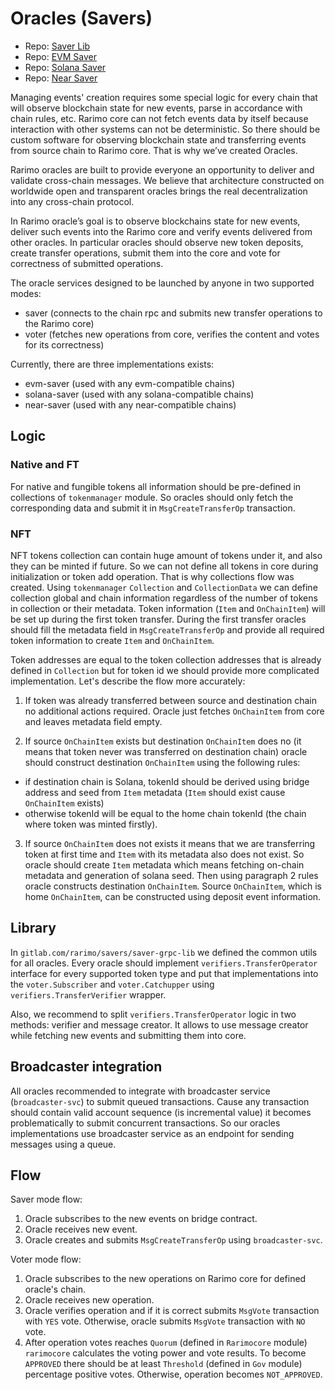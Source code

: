 ---
---

# Oracles (Savers)

- Repo: [Saver Lib](gitlab.com/rarimo/savers/saver-grpc-lib)
- Repo: [EVM Saver](gitlab.com/rarimo/savers/evm-saver-svc)
- Repo: [Solana Saver](gitlab.com/rarimo/savers/solana-saver-svc)
- Repo: [Near Saver](gitlab.com/rarimo/savers/near-saver-svc)

Managing events' creation requires some special logic for every chain that will observe blockchain state for new events,
parse in accordance with chain rules, etc. Rarimo core can not fetch events data by itself because interaction with
other systems can not be deterministic.
So there should be custom software for observing blockchain state and transferring events from
source chain to Rarimo core. That is why we’ve created Oracles.

Rarimo oracles are built to provide everyone an opportunity to deliver and validate cross-chain messages.
We believe that architecture constructed on worldwide open and transparent oracles brings the real decentralization
into any cross-chain protocol.

In Rarimo oracle’s goal is to observe blockchains state for new events, deliver such events into the Rarimo core and
verify events delivered from other oracles. In particular oracles should observe new token deposits,
create transfer operations, submit them into the core and vote for correctness of submitted operations.

The oracle services designed to be launched by anyone in two supported modes:
- saver (connects to the chain rpc and submits new transfer operations to the Rarimo core)
- voter (fetches new operations from core, verifies the content and votes for its correctness)

Currently, there are three implementations exists:
- evm-saver (used with any evm-compatible chains)
- solana-saver (used with any solana-compatible chains)
- near-saver (used with any near-compatible chains)

## Logic

### Native and FT
For native and fungible tokens all information should be pre-defined in collections of `tokenmanager` module.
So oracles should only fetch the corresponding data and submit it in `MsgCreateTransferOp` transaction.

### NFT
NFT tokens collection can contain huge amount of tokens under it, and also they can be minted if future.
So we can not define all tokens in core during initialization or token add operation. That is why collections flow was created.
Using `tokenmanager` `Collection` and `CollectionData` we can define collection global and chain information regardless
of the number of tokens in collection or their metadata.
Token information (`Item` and `OnChainItem`) will be set up during the first token transfer.
During the first transfer oracles should fill the metadata field in `MsgCreateTransferOp` and provide all required token information to create `Item` and `OnChainItem`.

Token addresses are equal to the token collection addresses that is already defined in `Collection` but for token id we should provide more complicated implementation.
Let's describe the flow more accurately:

1. If token was already transferred between source and destination chain no additional actions required. Oracle just 
  fetches `OnChainItem` from core and leaves metadata field empty.

2. If source `OnChainItem` exists but destination `OnChainItem` does no (it means that token never was transferred on destination chain)
  oracle should construct destination `OnChainItem` using the following rules:
  - if destination chain is Solana, tokenId should be derived using bridge address and seed from `Item` metadata (`Item` should exist cause `OnChainItem` exists)
-   otherwise tokenId will be equal to the home chain tokenId (the chain where token was minted firstly).

3. If source `OnChainItem` does not exists it means that we are transferring token at first time and `Item` with its metadata also does not exist.
  So oracle should create `Item` metadata which means fetching on-chain metadata and generation of solana seed. Then using paragraph 2 rules oracle constructs destination `OnChainItem`.
  Source `OnChainItem`, which is home `OnChainItem`, can be constructed using deposit event information.


## Library

In `gitlab.com/rarimo/savers/saver-grpc-lib` we defined the common utils for all oracles.
Every oracle should implement `verifiers.TransferOperator` interface for every supported token type
and put that implementations into the `voter.Subscriber` and `voter.Catchupper` using `verifiers.TransferVerifier` wrapper.

Also, we recommend to split `verifiers.TransferOperator` logic in two methods: verifier and message creator.
It allows to use message creator while fetching new events and submitting them into core.

## Broadcaster integration

All oracles recommended to integrate with broadcaster service (`broadcaster-svc`) to submit queued transactions. Cause any transaction should contain valid account sequence
(is incremental value) it becomes problematically to submit concurrent transactions.
So our oracles implementations use broadcaster service as an endpoint for sending messages using a queue.

## Flow

Saver mode flow:
1. Oracle subscribes to the new events on bridge contract.
2. Oracle receives new event.
3. Oracle creates and submits `MsgCreateTransferOp` using `broadcaster-svc`.

Voter mode flow:
1. Oracle subscribes to the new operations on Rarimo core for defined oracle's chain.
2. Oracle receives new operation.
3. Oracle verifies operation and if it is correct submits `MsgVote` transaction with `YES` vote. Otherwise, oracle submits `MsgVote` transaction with `NO` vote.
4. After operation votes reaches `Quorum` (defined in `Rarimocore` module) `rarimocore` calculates the voting power and vote results. To become `APPROVED` there should be at least `Threshold` (defined in `Gov` module) percentage positive votes.
  Otherwise, operation becomes `NOT_APPROVED`.
